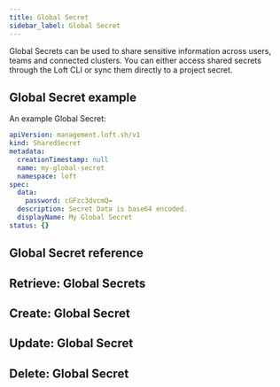 ```yaml
---
title: Global Secret
sidebar_label: Global Secret
---
```


Global Secrets can be used to share sensitive information across users, teams and connected clusters. You can either access shared secrets through the Loft CLI or sync them directly to a project secret.

## Global Secret example

An example Global Secret:
```yaml
apiVersion: management.loft.sh/v1
kind: SharedSecret
metadata:
  creationTimestamp: null
  name: my-global-secret
  namespace: loft
spec:
  data:
    password: cGFzc3dvcmQ=
  description: Secret Data is base64 encoded.
  displayName: My Global Secret
status: {}

```

## Global Secret reference

<Reference />

## Retrieve: Global Secrets

<Retrieve />

## Create: Global Secret

<Create />

## Update: Global Secret

<Update />

## Delete: Global Secret

<Delete />


